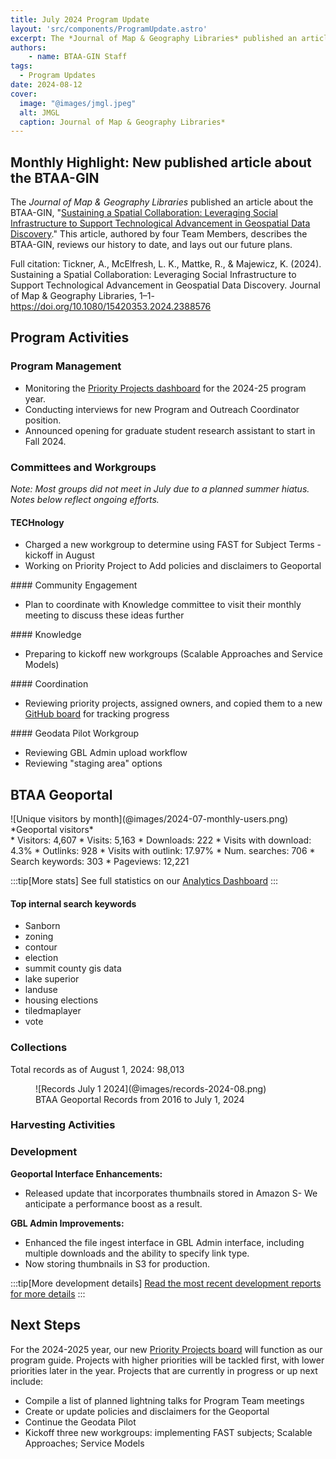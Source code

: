 ```yaml
---
title: July 2024 Program Update
layout: 'src/components/ProgramUpdate.astro'
excerpt: The *Journal of Map & Geography Libraries* published an article about the BTAA-GIN, "Social Infrastructure to Support Technological Advancement in Geospatial Data Discovery." This article, authored by four Team Members, describes the BTAA-GIN, reviews our history to date, and lays out our future plans.  
authors:
    - name: BTAA-GIN Staff
tags:
  - Program Updates
date: 2024-08-12
cover:
  image: "@images/jmgl.jpeg"
  alt: JMGL
  caption: Journal of Map & Geography Libraries*
---
```



<div class="monthly-highlight">

## Monthly Highlight: New published article about the BTAA-GIN

The *Journal of Map & Geography Libraries* published an article about the BTAA-GIN, "[Sustaining a Spatial Collaboration: Leveraging Social Infrastructure to Support Technological Advancement in Geospatial Data Discovery](https://doi.org/10.1080/15420353.2024.2388576)." This article, authored by four Team Members, describes the BTAA-GIN, reviews our history to date, and lays out our future plans.  

Full citation: Tickner, A., McElfresh, L. K., Mattke, R., & Majewicz, K. (2024). Sustaining a Spatial Collaboration: Leveraging Social Infrastructure to Support Technological Advancement in Geospatial Data Discovery. Journal of Map & Geography Libraries, 1–1- https://doi.org/10.1080/15420353.2024.2388576

</div>

## Program Activities

### Program Management

* Monitoring the [Priority Projects dashboard](https://github.com/orgs/geobtaa/projects/22) for the 2024-25 program year.
* Conducting interviews for new Program and Outreach Coordinator position.
* Announced opening for graduate student research assistant to start in Fall 2024.


### Committees and Workgroups

*Note: Most groups did not meet in July due to a planned summer hiatus. Notes below reflect ongoing efforts.*

<CardGrid>

<Card>

#### TECHnology

* Charged a new workgroup to determine using FAST for Subject Terms - kickoff in August
* Working on Priority Project to Add policies and disclaimers to Geoportal

</Card>
<Card>
#### Community Engagement

* Plan to coordinate with Knowledge committee to visit their monthly meeting to discuss these ideas further

</Card>
<Card>
#### Knowledge

* Preparing to kickoff new workgroups (Scalable Approaches and Service Models)
</Card>
<Card>
#### Coordination

* Reviewing priority projects, assigned owners, and copied them to a new [GitHub board](https://github.com/orgs/geobtaa/projects/22) for tracking progress
</Card>
<Card>
####  Geodata Pilot Workgroup

* Reviewing GBL Admin upload workflow
* Reviewing "staging area" options
</Card>

</CardGrid>

## BTAA Geoportal 

<TwoThirdsLayout>
<div slot="left">
![Unique visitors by month](@images/2024-07-monthly-users.png)
*Geoportal visitors*
</div>
<div slot="right">
<div class="compact-list">
* Visitors:	4,607
* Visits: 5,163
* Downloads:	 222
* Visits with download:	 4.3%
* Outlinks: 928
* Visits with outlink: 17.97%
* Num. searches: 706
* Search keywords: 303
* Pageviews: 12,221
</div>
</div>
</TwoThirdsLayout>

:::tip[More stats]
See full statistics on our [Analytics Dashboard](https://tableau.umn.edu/t/UL/views/BTAAGeoportalusageMatomo/Monthlycharts?%3Aembed=y&%3AisGuestRedirectFromVizportal=y)
:::

#### Top internal search keywords
<ChipList class="not-content">

- Sanborn
- zoning
- contour
- election
- summit county gis data
- lake superior
- landuse
- housing elections
- tiledmaplayer
- vote

</ChipList>

### Collections

<p class="records-total">Total records as of August 1, 2024: 98,013</p>

<figure markdown="span">
  ![Records July 1 2024](@images/records-2024-08.png)
  <figcaption>BTAA Geoportal Records from 2016 to July 1, 2024</figcaption>
</figure>


### Harvesting Activities

<Table
  src="src/tables/harvests_2024-07.csv"
    columns={[
    { key: "Task",   width: "50%", filter: "text",  wrap: "nowrap",  render: "markdown" },
    { key: "Records added",  width: "25%", filter: "text"},
    { key: "Records retired",   width: "25%", filter: "text" },
  ]}
/>

### Development


**Geoportal Interface Enhancements:**

* Released update that incorporates thumbnails stored in Amazon S- We anticipate a performance boost as a result.

**GBL Admin Improvements:**

* Enhanced the file ingest interface in GBL Admin interface, including multiple downloads and the ability to specify link type.
* Now storing thumbnails in S3 for production.


:::tip[More development details]
[Read the most recent development reports for more details](https://docs.google.com/document/d/1HAbVzGrTAWrWrtUz2t04aLuOh3E2moLOoE0jprNX4iE/edit)
:::


## Next Steps

For the 2024-2025 year, our new [Priority Projects board](https://github.com/orgs/geobtaa/projects/22/views/5) will function as our program guide.  Projects with higher priorities will be tackled first, with lower priorities later in the year. Projects that are currently in progress or up next include:

* Compile a list of planned lightning talks for Program Team meetings
* Create or update policies and disclaimers for the Geoportal
* Continue the Geodata Pilot
* Kickoff three new workgroups: implementing FAST subjects;  Scalable Approaches; Service Models


